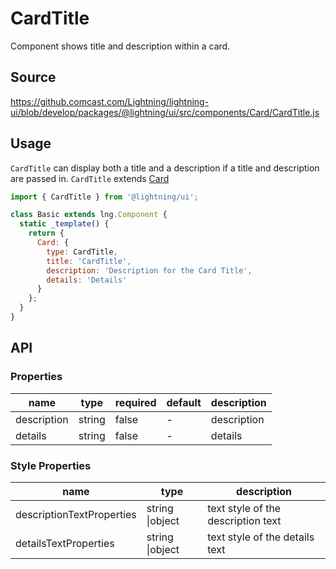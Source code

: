 
# CardTitle

Component shows title and description within a card.

## Source

https://github.comcast.com/Lightning/lightning-ui/blob/develop/packages/@lightning/ui/src/components/Card/CardTitle.js

## Usage

`CardTitle` can display both a title and a description if a title and description are passed in.
`CardTitle` extends [Card](?path=/docs/patterns-card--base)

```js
import { CardTitle } from '@lightning/ui';

class Basic extends lng.Component {
  static _template() {
    return {
      Card: {
        type: CardTitle,
        title: 'CardTitle',
        description: 'Description for the Card Title',
        details: 'Details'
      }
    };
  }
}
```

<Canvas>
  <Story id="tiles-cards-cardtitle--card-title" />
</Canvas>

## API

### Properties

| name        | type   | required | default | description |
| ----------- | ------ | -------- | ------- | ----------- |
| description | string | false    | -       | description |
| details     | string | false    | -       | details     |

### Style Properties

| name                      | type            | description                        |
| ------------------------- | --------------- | ---------------------------------- |
| descriptionTextProperties | string \|object | text style of the description text |
| detailsTextProperties     | string \|object | text style of the details text     |
